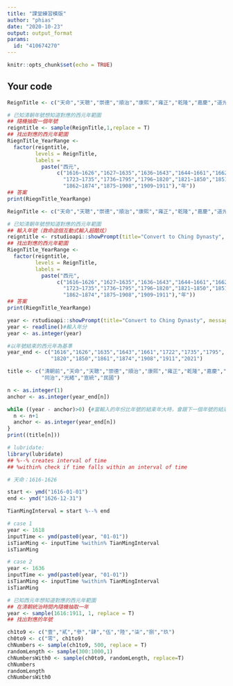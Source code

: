 ```yaml
---
title: "課堂練習模版"
author: "phias"
date: "2020-10-23"
output: output_format
params:
  id: "410674270"
---
```


```r
knitr::opts_chunk$set(echo = TRUE)
```

## Your code
```r
ReignTitle <- c("天命","天聰","崇德","順治","康熙","雍正","乾隆","嘉慶","道光","咸豐","同治","光緒","宣統")

# 已知清朝年號想知道對應的西元年範圍
## 隨機抽取一個年號
reigntitle <- sample(ReignTitle,1,replace = T)
## 找出對應的西元年範圍
RiegnTitle_YearRange <- 
  factor(reigntitle, 
         levels = ReignTitle,
         labels = 
           paste("西元",
                c("1616~1626","1627~1635","1636~1643","1644~1661","1662~1722",
                  "1723~1735","1736~1795","1796~1820","1821~1850","1851~1861",
                  "1862~1874","1875~1908","1909~1911"),"年"))
## 答案
print(RiegnTitle_YearRange)
```

```r
ReignTitle <- c("天命","天聰","崇德","順治","康熙","雍正","乾隆","嘉慶","道光","咸豐","同治","光緒","宣統")

# 已知清朝年號想知道對應的西元年範圍
## 輸入年號（救命這個互動式輸入超酷炫）
reigntitle <- rstudioapi::showPrompt(title="Convert to Ching Dynasty", message= "輸入年號")
## 找出對應的西元年範圍
RiegnTitle_YearRange <- 
  factor(reigntitle, 
         levels = ReignTitle,
         labels = 
           paste("西元",
                c("1616~1626","1627~1635","1636~1643","1644~1661","1662~1722",
                  "1723~1735","1736~1795","1796~1820","1821~1850","1851~1861",
                  "1862~1874","1875~1908","1909~1911"),"年"))
## 答案
print(RiegnTitle_YearRange)
```

```r
year <- rstudioapi::showPrompt(title="Convert to Ching Dynasty", message= "輸入年分") #readline()#輸入年分
year <- readline()#輸入年分
year <- as.integer(year)

#以年號結束的西元年為基準
year_end <- c("1616","1626","1635","1643","1661","1722","1735","1795",
              "1820","1850","1861","1874","1908","1911","2021")

title <- c("清朝前","天命","天聰","崇德","順治","康熙","雍正","乾隆","嘉慶","道光","咸豐",
           "同治","光緒","宣統","民國")

n <- as.integer(1)
anchor <- as.integer(year_end[n])

while ((year - anchor)>0) {#當輸入的年份比年號的結束年大時，會跟下一個年號的結束年比較(n+1)
  n <- n+1
  anchor <- as.integer(year_end[n])
}
print((title[n]))
```

```r
# lubridate: 
library(lubridate)
## %--% creates interval of time
## %within% check if time falls within an interval of time

# 天命：1616-1626

start <- ymd("1616-01-01")
end <- ymd("1626-12-31")

TianMingInterval = start %--% end

# case 1
year <- 1618
inputTime <- ymd(paste0(year, "01-01"))
isTianMing <- inputTime %within% TianMingInterval
isTianMing

# case 2
year <- 1636
inputTime <- ymd(paste0(year, "01-01"))
isTianMing <- inputTime %within% TianMingInterval
isTianMing
```


```r
# 已知西元年想知道對應的西元年範圍
## 在清朝統治時間內隨機抽取一年
year <- sample(1616:1911, 1, replace = T)
## 找出對應的年號

```

```r
ch1to9 <- c("壹","貳","參","肆","伍","陸","柒","捌","玖")
ch0to9 <- c("零", ch1to9)
chNumbers <- sample(ch1to9, 500, replace = T)
randomLength <- sample(300:1000,1)
chNumbersWith0 <- sample(ch0to9, randomLength, replace=T)
chNumbers
randomLength
chNumbersWith0
```


